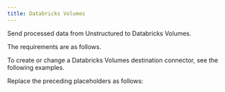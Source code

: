 ```yaml
---
title: Databricks Volumes
---
```


Send processed data from Unstructured to Databricks Volumes.

The requirements are as follows.


<DatabricksVolumesPrerequisites />

To create or change a Databricks Volumes destination connector, see the following examples.


<CodeGroup>
    <DatabricksVolumesAPIRESTCreate />
    <DatabricksVolumesAPIRESTChange />
</CodeGroup>

Replace the preceding placeholders as follows:


<DatabricksVolumesAPIPlaceholders />